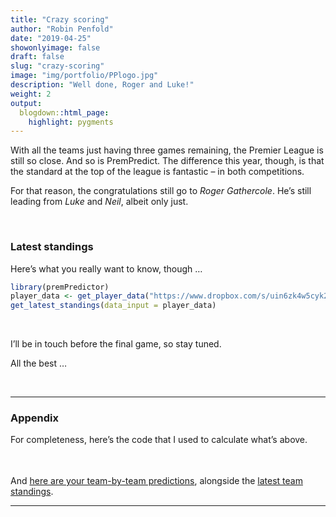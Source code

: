 ```yaml
---
title: "Crazy scoring"
author: "Robin Penfold"
date: "2019-04-25"
showonlyimage: false
draft: false
slug: "crazy-scoring"
image: "img/portfolio/PPlogo.jpg"
description: "Well done, Roger and Luke!"
weight: 2
output:
  blogdown::html_page:
    highlight: pygments
---
```


With all the teams just having three games remaining, the Premier League is still so close. And so is PremPredict. The difference this year, though, is that the standard at the top of the league is fantastic -- in both competitions.

For that reason, the congratulations still go to *Roger Gathercole*. He's still leading from *Luke* and *Neil*, albeit only just.

</br>

### Latest standings

Here's what you really want to know, though ...

```r
library(premPredictor)
player_data <- get_player_data("https://www.dropbox.com/s/uin6zk4w5cyk2m1/PremPredict-18-19.csv")
get_latest_standings(data_input = player_data)
```

</br>

I'll be in touch before the final game, so stay tuned. 

All the best ...

</br>

***

### Appendix

For completeness, here's the code that I used to calculate what's above.

```r
```

<p style="height: .5em;">&nbsp;</p>

And [here are your team-by-team predictions](https://docs.google.com/spreadsheets/d/1KgzlXAdcH5dwFllIU0Nktq-_QTwWwBuj76Di-UYQbtA/edit?usp=sharing), alongside the [latest team standings](http://www.theguardian.com/football/premierleague/table).

***

<p style="height: .5em;">&nbsp;</p>

